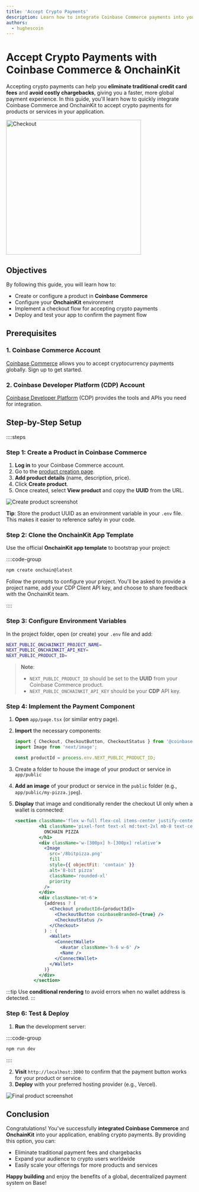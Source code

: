 ```yaml
---
title: 'Accept Crypto Payments'
description: Learn how to integrate Coinbase Commerce payments into your application using OnchainKit.
authors:
  - hughescoin
---
```


# Accept Crypto Payments with Coinbase Commerce & OnchainKit

Accepting crypto payments can help you **eliminate traditional credit card fees** and **avoid costly chargebacks**, giving you a faster, more global payment experience. In this guide, you'll learn how to quickly integrate Coinbase Commerce and OnchainKit to accept crypto payments for products or services in your application.

<img alt="Checkout"
  src="/images/onchainkit/checkout.gif"
  height="364"/>

## Objectives

By following this guide, you will learn how to:

- Create or configure a product in **Coinbase Commerce**
- Configure your **OnchainKit** environment
- Implement a checkout flow for accepting crypto payments
- Deploy and test your app to confirm the payment flow

## Prerequisites

### 1. Coinbase Commerce Account

[Coinbase Commerce](https://beta.commerce.coinbase.com/sign-up) allows you to accept cryptocurrency payments globally. Sign up to get started.

### 2. Coinbase Developer Platform (CDP) Account

[Coinbase Developer Platform](https://www.coinbase.com/cloud) (CDP) provides the tools and APIs you need for integration.

## Step-by-Step Setup

::::steps

### Step 1: Create a Product in Coinbase Commerce

1. **Log in** to your Coinbase Commerce account.
2. Go to the [product creation page](https://beta.commerce.coinbase.com/products).
3. **Add product details** (name, description, price).
4. Click **Create product**.
5. Once created, select **View product** and copy the **UUID** from the URL.

![Create product screenshot](/images/onchainkit-tutorials/pay-create-product-details.png)

**Tip**: Store the product UUID as an environment variable in your `.env` file. This makes it easier to reference safely in your code.

### Step 2: Clone the OnchainKit App Template

Use the official **OnchainKit app template** to bootstrap your project:

::::code-group

```bash [npm]
npm create onchain@latest
```

Follow the prompts to configure your project. You'll be asked to provide a project name, add your CDP Client API key, and choose to share feedback with the OnchainKit team.

::::

### Step 3: Configure Environment Variables

In the project folder, open (or create) your `.env` file and add:

```bash [.env]
NEXT_PUBLIC_ONCHAINKIT_PROJECT_NAME=
NEXT_PUBLIC_ONCHAINKIT_API_KEY=
NEXT_PUBLIC_PRODUCT_ID=
```

> **Note**:
>
> - `NEXT_PUBLIC_PRODUCT_ID` should be set to the **UUID** from your Coinbase Commerce product.
> - `NEXT_PUBLIC_ONCHAINKIT_API_KEY` should be your **CDP** API key.

### Step 4: Implement the Payment Component

1. **Open** `app/page.tsx` (or similar entry page).
2. **Import** the necessary components:

   ```typescript
   import { Checkout, CheckoutButton, CheckoutStatus } from '@coinbase/onchainkit/checkout';
   import Image from 'next/image';

   const productId = process.env.NEXT_PUBLIC_PRODUCT_ID;
   ```

3. Create a folder to house the image of your product or service in `app/public`
4. **Add an image** of your product or service in the `public` folder (e.g., `app/public/my-pizza.jpeg`).
5. **Display** that image and conditionally render the checkout UI only when a wallet is connected:

   ```jsx [app/page.tsx]
   <section className='flex w-full flex-col items-center justify-center gap-8 px-2 py-4'>
            <h1 className='pixel-font text-xl md:text-2xl mb-8 text-center'>
              ONCHAIN PIZZA
            </h1>
            <div className='w-[300px] h-[300px] relative'>
              <Image
                src='/8bitpizza.png'
                fill
                style={{ objectFit: 'contain' }}
                alt='8-bit pizza'
                className='rounded-xl'
                priority
              />
            </div>
            <div className='mt-6'>
              {address ? (
                <Checkout productId={productId}>
                  <CheckoutButton coinbaseBranded={true} />
                  <CheckoutStatus />
                </Checkout>
              ) : (
                <Wallet>
                  <ConnectWallet>
                    <Avatar className='h-6 w-6' />
                    <Name />
                  </ConnectWallet>
                </Wallet>
              )}
            </div>
          </section>
   ```

:::tip
Use **conditional rendering** to avoid errors when no wallet address is detected.
:::

### Step 6: Test & Deploy

1. **Run** the development server:

::::code-group

```bash [npm]
npm run dev
```

::::

2. **Visit** `http://localhost:3000` to confirm that the payment button works for your product or service.
3. **Deploy** with your preferred hosting provider (e.g., Vercel).

![Final product screenshot](/images/onchainkit-tutorials/pay-final-product.png)

## Conclusion

Congratulations! You've successfully **integrated Coinbase Commerce** and **OnchainKit** into your application, enabling crypto payments. By providing this option, you can:

- Eliminate traditional payment fees and chargebacks
- Expand your audience to crypto users worldwide
- Easily scale your offerings for more products and services

**Happy building** and enjoy the benefits of a global, decentralized payment system on Base!

[Passkeys]: https://www.coinbase.com/blog/introducing-passkeys-a-safer-and-easier-way-to-sign-in-to-coinbase
[Reown]: https://cloud.reown.com/
[product creation page]: https://beta.commerce.coinbase.com/products
